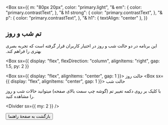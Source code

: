 
<Box
  sx={{
    m: "80px 20px",
    color: "primary.light",
    "& em": {
      color: "primary.contrastText",
    },
    "& h1 strong": {
      color: "primary.contrastText",
    },
    "& p": {
      color: "primary.contrastText",
    },
    "& h1": {
      textAlign: "center"
    },
  }}
>

## تم شب و روز

<Box component="p" py={2} textAlign="center" fontWeight="bold">
  این برنامه در دو حالت شب و روز در اختیار کاربران قرار گرفته است که تجربه بصری
  بهتری را فراهم کند.
</Box>

<Divider />

<Box
  sx={{
    display: "flex",
    flexDirection: "column",
    alignItems: "right",
    gap: 1.5,
    py: 2
  }}
>
  <Box sx={{ display: "flex", alignItems: "center", gap: 1 }}>
    <Brightness7Icon />
    <Box component="p">حالت روز</Box>
  </Box>
  <Box sx={{ display: "flex", alignItems: "center", gap: 1 }}>
    <Brightness4Icon />
    <Box component="p">حالت شب</Box>
  </Box>


  <Box textAlign="center">
  با کلیک بر روی دکمه تغییر تم (گوشه چپ سمت بالای صفحه) میتوانید حالات شب و روز را مشاهده کنید.
  </Box>
</Box>

<Divider sx={{ my: 2 }} />
<Link href="/how-to-use" >
<Button component="div" sx={{fontSize: "16px", "& p": {
    color: "primary.main"
}}}>
بازگشت به صفحۀ راهنما
</Button>
</Link>
</Box>
